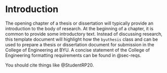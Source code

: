 # Introduction {#sec-intro}

The opening chapter of a thesis or dissertation will typically provide an
introduction to the body of research. At the beginning of a chapter, it is
common to provide some introductory text. Instead of discussing research, this
template document will highlight how the `byuthesis` class and
\LaTeX{} can be used to prepare a thesis or dissertation document for submission
in the College of Engineering at BYU. A concise statement of the College of
Engineering formatting requirements can be found in @sec-reqs.

You should cite things like @StudentRP20.